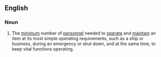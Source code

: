 ==English==

===Noun===
{{en-noun|head=[[skeleton]] [[crew]]|s}}

# {{context|idiomatic}}The [[minimum]] number of [[personnel]] needed to [[operate]] and [[maintain]] an item at its most simple operating requirements, such as a ship or business, during an emergency or shut down, and  at the same time, to keep vital functions operating.